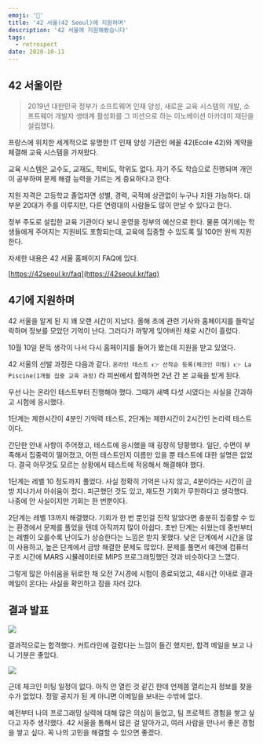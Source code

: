 ```yaml
---
emoji: '📝'
title: '42 서울(42 Seoul)에 지원하며'
description: '42 서울에 지원해봤습니다'
tags:
  - retrospect
date: 2020-10-11
---
```


## 42 서울이란

> 2019년 대한민국 정부가 소프트웨어 인재 양성, 새로운 교육 시스템의 개발, 소프트웨어 개발자 생태계 활성화를 그 미션으로 하는 이노베이션 아카데미 재단을 설립했다.

프랑스에 위치한 세계적으로 유명한 IT 인재 양성 기관인 에꼴 42(Ecole 42)와 계약을 체결해 교육 시스템을 가져왔다.

교육 시스템은 교수도, 교재도, 학비도, 학위도 없다. 자기 주도 학습으로 진행되며 개인이 공부하며 문제 해결 능력을 기르는 게 중요하다고 한다.

지원 자격은 고등학교 졸업자면 성별, 경력, 국적에 상관없이 누구나 지원 가능하다. 대부분 20대가 주를 이루지만, 다른 연령대의 사람들도 많이 만날 수 있다고 한다.

정부 주도로 설립한 교육 기관이다 보니 운영을 정부의 예산으로 한다. 물론 여기에는 학생들에게 주어지는 지원비도 포함되는데, 교육에 집중할 수 있도록 월 100만 원씩 지원한다.

자세한 내용은 42 서울 홈페이지 FAQ에 있다.

[https://42seoul.kr/faq](https://42seoul.kr/faq)

## 4기에 지원하며

42 서울을 알게 된 지 꽤 오랜 시간이 지났다. 올해 초에 관련 기사와 홈페이지를 들락날락하며 정보를 모았던 기억이 난다. 그러다가 까맣게 잊어버린 채로 시간이 흘렀다.

10월 10일 문득 생각이 나서 다시 홈페이지를 들어가 봤는데 지원을 받고 있었다.

42 서울의 선발 과정은 다음과 같다. `온라인 테스트 👉 선착순 등록(체크인 미팅) 👉 La Piscine(1개월 집중 교육 과정)` 라 피씬에서 합격하면 2년 간 본 교육을 받게 된다.

우선 나는 온라인 테스트부터 진행해야 했다. 그때가 새벽 다섯 시였다는 사실을 간과하고 시험에 응시했다.

1단계는 제한시간이 4분인 기억력 테스트, 2단계는 제한시간이 2시간인 논리력 테스트이다.

간단한 안내 사항이 주어졌고, 테스트에 응시했을 때 굉장히 당황했다. 일단, 수면이 부족해서 집중력이 떨어졌고, 어떤 테스트인지 이름만 있을 뿐 테스트에 대한 설명은 없었다. 결국 아무것도 모르는 상황에서 테스트에 적응해서 해결해야 했다.

1단계는 레벨 10 정도까지 풀었다. 사실 정확히 기억은 나지 않고, 4분이라는 시간이 금방 지나가서 아쉬움이 컸다. 피곤했던 것도 있고, 재도전 기회가 무한하다고 생각했다. 나중에 안 사실이지만 기회는 한 번뿐이다.

2단계는 레벨 13까지 해결했다. 기회가 한 번 뿐인걸 진작 알았다면 충분히 집중할 수 있는 환경에서 문제를 풀었을 텐데 아직까지 많이 아쉽다. 초반 단계는 쉬웠는데 중반부터는 레벨이 오를수록 난이도가 상승한다는 느낌은 받지 못했다. 낮은 단계에서 시간을 많이 사용하고, 높은 단계에서 금방 해결한 문제도 많았다. 문제를 풀면서 예전에 컴퓨터 구조 시간에 MARS 시뮬레이터로 MIPS 프로그래밍했던 것과 비슷하다고 느꼈다.

그렇게 많은 아쉬움을 뒤로한 채 오전 7시경에 시험이 종료되었고, 48시간 이내로 결과 메일이 온다는 사실을 확인하고 잠을 자러 갔다.

## 결과 발표

![](0.png)

결과적으로는 합격했다. 커트라인에 걸렸다는 느낌이 들긴 했지만, 합격 메일을 보고 나니 기분은 좋았다.

![](1.png)

근데 체크인 미팅 일정이 없다. 아직 안 열린 것 같긴 한데 언제쯤 열리는지 정보를 찾을 수가 없었다. 정말 공지가 된 게 아니면 이메일을 보내는 수밖에 없다.

예전부터 나의 프로그래밍 실력에 대해 많은 의심이 들었고, 팀 프로젝트 경험을 쌓고 싶다고 자주 생각했다. 42 서울을 통해서 많은 걸 알아가고, 여러 사람을 만나서 좋은 경험을 쌓고 싶다. 꼭 나의 고민을 해결할 수 있으면 좋겠다.

